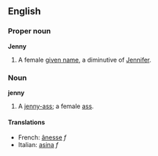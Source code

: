 ==English==
===Proper noun===
'''Jenny'''

#A female [[given name]], a diminutive of [[Jennifer]].

===Noun===
'''jenny'''

#A [[jenny-ass]]; a female [[ass]].

====Translations====
*French: [[ânesse]] ''f''
*Italian: [[asina]] ''f''